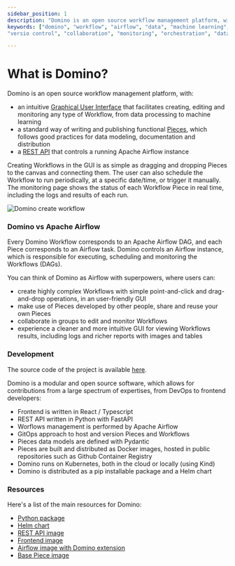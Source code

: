 ```yaml
---
sidebar_position: 1
description: "Domino is an open source workflow management platform, with an intuitive Graphical User Interface that facilitates creating, editing and monitoring any type of Workflow, from data processing to machine learning."
keywords: ["domino", "workflow", "airflow", "data", "machine learning", "ml", "data science", "data engineering", "dataops", "mlops", "devops", "kubernetes", "k8s", "helm", "python", "react", "typescript", "fastapi", "gitops", "docker", "github", "artifacthub", "pypi", "pip", "kind", "open source", "oss", "low code", "no code", "automation",
"versio control", "collaboration", "monitoring", "orchestration", "data pipeline"]

---
```



# What is Domino?

Domino is an open source workflow management platform, with:

- an intuitive [Graphical User Interface](https://tauffer-consulting.github.io/domino-docs/) that facilitates creating, editing and monitoring any type of Workflow, from data processing to machine learning
- a standard way of writing and publishing functional [Pieces](https://tauffer-consulting.github.io/domino-docs/), which follows good practices for data modeling, documentation and distribution
- a [REST API](https://tauffer-consulting.github.io/domino-docs/) that controls a running Apache Airflow instance


Creating Workflows in the GUI is as simple as dragging and dropping Pieces to the canvas and connecting them. The user can also schedule the Workflow to run periodically, at a specific date/time, or trigger it manually. The monitoring page shows the status of each Workflow Piece in real time, including the logs and results of each run.

![Domino create workflow](/img/7_create_workflow.gif)


### Domino vs Apache Airflow

Every Domino Workflow corresponds to an Apache Airflow DAG, and each Piece corresponds to an Airflow task. Domino controls an Airflow instance, which is responsible for executing, scheduling and monitoring the Workflows (DAGs).

You can think of Domino as Airflow with superpowers, where users can:

- create highly complex Workflows with simple point-and-click and drag-and-drop operations, in an user-friendly GUI
- make use of Pieces developed by other people, share and reuse your own Pieces
- collaborate in groups to edit and monitor Workflows
- experience a cleaner and more intuitive GUI for viewing Workflows results, including logs and richer reports with images and tables


### Development

The source code of the project is available [here](https://github.com/Tauffer-Consulting/domino).

Domino is a modular and open source software, which allows for contributions from a large spectrum of expertises, from DevOps to frontend developers:

- Frontend is written in React / Typescript
- REST API written in Python with FastAPI
- Worflows management is performed by Apache Airflow
- GitOps approach to host and version Pieces and Workflows
- Pieces data models are defined with Pydantic
- Pieces are built and distributed as Docker images, hosted in public repositories such as Github Container Registry
- Domino runs on Kubernetes, both in the cloud or locally (using Kind)
- Domino is distributed as a pip installable package and a Helm chart


### Resources

Here's a list of the main resources for Domino:

- [Python package](https://pypi.org/project/domino-py/)
- [Helm chart](https://artifacthub.io/packages/helm/domino/domino)
- [REST API image](https://github.com/Tauffer-Consulting/domino/pkgs/container/domino-rest)
- [Frontend image](https://github.com/Tauffer-Consulting/domino/pkgs/container/domino-frontend)
- [Airflow image with Domino extension](https://github.com/Tauffer-Consulting/domino/pkgs/container/domino-airflow-base)
- [Base Piece image](https://github.com/Tauffer-Consulting/domino/pkgs/container/domino-airflow-pod)

